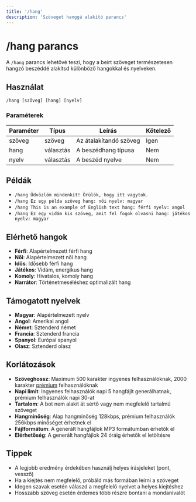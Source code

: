 ```yaml
---
title: '/hang'
description: 'Szöveget hanggá alakító parancs'
---
```


# /hang parancs

A `/hang` parancs lehetővé teszi, hogy a beírt szöveget természetesen hangzó beszéddé alakítsd különböző hangokkal és nyelveken.

## Használat

```
/hang [szöveg] [hang] [nyelv]
```

### Paraméterek

| Paraméter | Típus | Leírás | Kötelező |
|-----------|------|---------|----------|
| szöveg | szöveg | Az átalakítandó szöveg | Igen |
| hang | választás | A beszédhang típusa | Nem |
| nyelv | választás | A beszéd nyelve | Nem |

## Példák

- `/hang Üdvözlöm mindenkit! Örülök, hogy itt vagytok.`
- `/hang Ez egy példa szöveg hang: női nyelv: magyar`
- `/hang This is an example of English text hang: férfi nyelv: angol`
- `/hang Ez egy vidám kis szöveg, amit fel fogok olvasni hang: játékos nyelv: magyar`

## Elérhető hangok

- **Férfi**: Alapértelmezett férfi hang
- **Női**: Alapértelmezett női hang
- **Idős**: Idősebb férfi hang
- **Játékos**: Vidám, energikus hang
- **Komoly**: Hivatalos, komoly hang
- **Narrátor**: Történetmeséléshez optimalizált hang

## Támogatott nyelvek

- **Magyar**: Alapértelmezett nyelv
- **Angol**: Amerikai angol
- **Német**: Sztenderd német
- **Francia**: Sztenderd francia
- **Spanyol**: Európai spanyol
- **Olasz**: Sztenderd olasz

## Korlátozások

- **Szöveghossz**: Maximum 500 karakter ingyenes felhasználóknak, 2000 karakter [prémium](/HeroAI/kezdes/premium) felhasználóknak
- **Napi limit**: Ingyenes felhasználók napi 5 hangfájlt generálhatnak, prémium felhasználók napi 30-at
- **Tartalom**: A bot nem alakít át sértő vagy nem megfelelő tartalmú szöveget
- **Hangminőség**: Alap hangminőség 128kbps, prémium felhasználók 256kbps minőséget érhetnek el
- **Fájlformátum**: A generált hangfájlok MP3 formátumban érhetők el
- **Elérhetőség**: A generált hangfájlok 24 óráig érhetők el letöltésre

## Tippek

- A legjobb eredmény érdekében használj helyes írásjeleket (pont, vessző)
- Ha a kiejtés nem megfelelő, próbáld más formában leírni a szöveget
- Idegen szavak esetén válaszd a megfelelő nyelvet a helyes kiejtéshez
- Hosszabb szöveg esetén érdemes több részre bontani a mondanivalót 